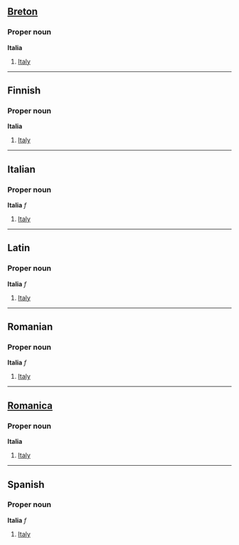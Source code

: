 ==[[Breton]]==
===Proper noun===
'''Italia'''

#[[Italy]]

----
==Finnish==
===Proper noun===
'''Italia'''

#[[Italy]]

----
==Italian==
===Proper noun===
'''Italia''' ''f''

#[[Italy]]

----
==Latin==
===Proper noun===
'''Italia''' ''f'' <!--any declensions, etc, required here?-->

#[[Italy]]

----
==Romanian==
===Proper noun===
'''Italia''' ''f''

#[[Italy]]

----
==[[Romanica]]==
===Proper noun===
'''Italia'''

#[[Italy]]

----
==Spanish==
===Proper noun===
'''Italia''' ''f''

#[[Italy]]